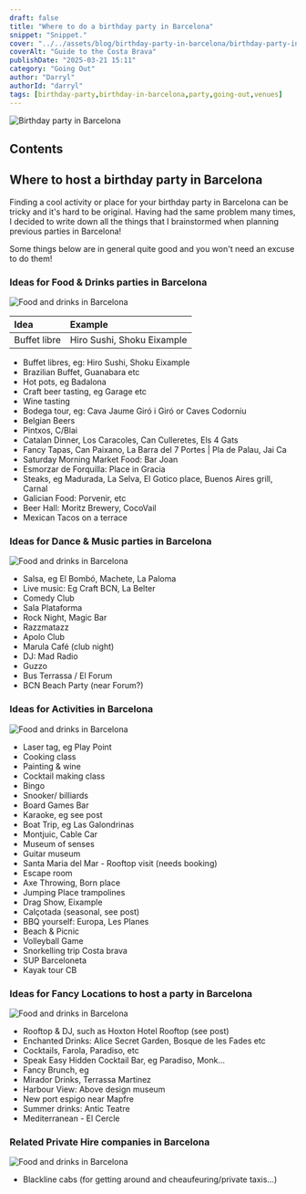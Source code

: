 ```yaml
---
draft: false
title: "Where to do a birthday party in Barcelona"
snippet: "Snippet."
cover: "../../assets/blog/birthday-party-in-barcelona/birthday-party-in-barcelona.jpg"
coverAlt: "Guide to the Costa Brava"
publishDate: "2025-03-21 15:11"
category: "Going Out"
author: "Darryl"
authorId: "darryl"
tags: [birthday-party,birthday-in-barcelona,party,going-out,venues]
---
```


![Birthday party in Barcelona](../../assets/blog/birthday-party-in-barcelona/birthday-party-in-barcelona.jpg)

## Contents



## Where to host a birthday party in Barcelona

Finding a cool activity or place for your birthday party in Barcelona can be tricky and it's hard to be original. Having had the same problem many times, I decided to write down all the things that I brainstormed when planning previous parties in Barcelona!

Some things below are in general quite good and you won't need an excuse to do them!


### Ideas for Food & Drinks parties in Barcelona

![Food and drinks in Barcelona](../../assets/blog/birthday-party-in-barcelona/food-and-drinks-in-barcelona.jpg)

| Idea              | Example |
| :---------------- | :--------- |
| Buffet libre       | Hiro Sushi, Shoku Eixample |



- Buffet libres, eg: Hiro Sushi, Shoku Eixample
- Brazilian Buffet, Guanabara etc
- Hot pots, eg Badalona
- Craft beer tasting, eg Garage etc
- Wine tasting
- Bodega tour, eg: Cava Jaume Giró i Giró or Caves Codorniu
- Belgian Beers
- Pintxos, C/Blai
- Catalan Dinner, Los Caracoles, Can Culleretes, Els 4 Gats
- Fancy Tapas, Can Paixano, La Barra del 7 Portes | Pla de Palau, Jai Ca
- Saturday Morning Market Food: Bar Joan
- Esmorzar de Forquilla: Place in Gracia
- Steaks, eg Madurada, La Selva, El Gotico place, Buenos Aires grill, Carnal
- Galician Food: Porvenir, etc
- Beer Hall: Moritz Brewery, CocoVail
- Mexican Tacos on a terrace

### Ideas for Dance & Music parties in Barcelona

![Food and drinks in Barcelona](../../assets/blog/birthday-party-in-barcelona/food-and-drinks-in-barcelona.jpg)

- Salsa, eg El Bombó, Machete, La Paloma
- Live music: Eg Craft BCN, La Belter
- Comedy Club
- Sala Plataforma
- Rock Night, Magic Bar
- Razzmatazz
- Apolo Club
- Marula Café (club night)
- DJ: Mad Radio
- Guzzo
- Bus Terrassa / El Forum
- BCN Beach Party (near Forum?)

### Ideas for Activities in Barcelona

![Food and drinks in Barcelona](../../assets/blog/birthday-party-in-barcelona/food-and-drinks-in-barcelona.jpg)

- Laser tag, eg Play Point
- Cooking class
- Painting & wine
- Cocktail making class
- Bingo
- Snooker/ billiards
- Board Games Bar
- Karaoke, eg see post
- Boat Trip, eg Las Galondrinas
- Montjuic, Cable Car
- Museum of senses
- Guitar museum
- Santa Maria del Mar - Rooftop visit (needs booking)
- Escape room
- Axe Throwing, Born place
- Jumping Place trampolines
- Drag Show, Eixample
- Calçotada (seasonal, see post)
- BBQ yourself: Europa, Les Planes
- Beach & Picnic
- Volleyball Game
- Snorkelling trip Costa brava
- SUP Barceloneta
- Kayak tour CB

### Ideas for Fancy Locations to host a party in Barcelona

![Food and drinks in Barcelona](../../assets/blog/birthday-party-in-barcelona/food-and-drinks-in-barcelona.jpg)

- Rooftop & DJ, such as Hoxton Hotel Rooftop (see post)
- Enchanted Drinks: Alice Secret Garden, Bosque de les Fades etc
- Cocktails, Farola, Paradiso, etc
- Speak Easy Hidden Cocktail Bar, eg Paradiso, Monk…
- Fancy Brunch, eg
- Mirador Drinks, Terrassa Martinez
- Harbour View: Above design museum
- New port espigo near Mapfre
- Summer drinks: Antic Teatre
- Mediterranean - El Cercle

### Related Private Hire companies in Barcelona

![Food and drinks in Barcelona](../../assets/blog/birthday-party-in-barcelona/food-and-drinks-in-barcelona.jpg)

- Blackline cabs (for getting around and cheaufeuring/private taxis...)